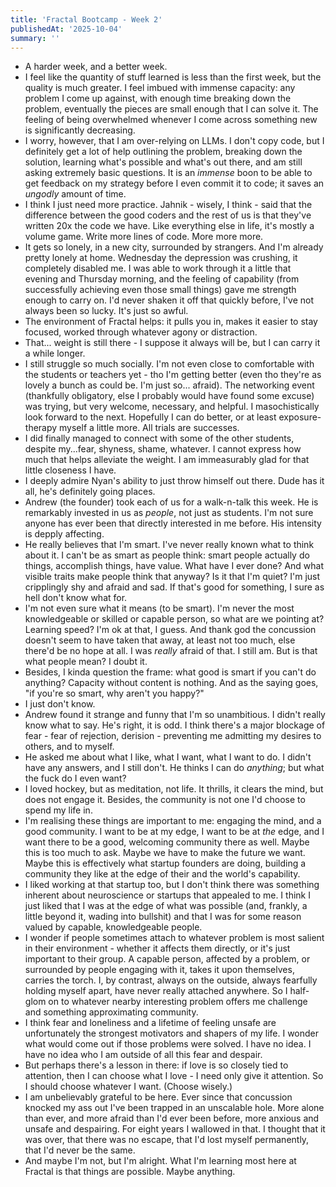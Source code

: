 ```yaml
---
title: 'Fractal Bootcamp - Week 2'
publishedAt: '2025-10-04'
summary: ''
---
```


* A harder week, and a better week.
* I feel like the quantity of stuff learned is less than the first week, but the quality is much greater. I feel imbued with immense capacity: any problem I come up against, with enough time breaking down the problem, eventually the pieces are small enough that I can solve it. The feeling of being overwhelmed whenever I come across something new is significantly decreasing.
* I worry, however, that I am over-relying on LLMs. I don't copy code, but I definitely get a lot of help outlining the problem, breaking down the solution, learning what's possible and what's out there, and am still asking extremely basic questions. It is an _immense_ boon to be able to get feedback on my strategy before I even commit it to code; it saves an _ungodly_ amount of time.
* I think I just need more practice. Jahnik - wisely, I think - said that the difference between the good coders and the rest of us is that they've written 20x the code we have. Like everything else in life, it's mostly a volume game. Write more lines of code. More more more.
* It gets so lonely, in a new city, surrounded by strangers. And I'm already pretty lonely at home. Wednesday the depression was crushing, it completely disabled me. I was able to work through it a little that evening and Thursday morning, and the feeling of capability (from successfully achieving even those small things) gave me strength enough to carry on. I'd never shaken it off that quickly before, I've not always been so lucky. It's just so awful.
* The environment of Fractal helps: it pulls you in, makes it easier to stay focused, worked through whatever agony or distraction.
* That... weight is still there - I suppose it always will be, but I can carry it a while longer.
* I still struggle so much socially. I'm not even close to comfortable with the students or teachers yet - tho I'm getting better (even tho they're as lovely a bunch as could be. I'm just so... afraid). The networking event (thankfully obligatory, else I probably would have found some excuse) was trying, but very welcome, necessary, and helpful. I masochistically look forward to the next. Hopefully I can do better, or at least exposure-therapy myself a little more. All trials are successes.
* I did finally managed to connect with some of the other students, despite my...fear, shyness, shame, whatever. I cannot express how much that helps alleviate the weight. I am immeasurably glad for that little closeness I have.
* I deeply admire Nyan's ability to just throw himself out there. Dude has it all, he's definitely going places.
* Andrew (the founder) took each of us for a walk-n-talk this week. He is remarkably invested in us as _people_, not just as students. I'm not sure anyone has ever been that directly interested in me before. His intensity is depply affecting.
* He really believes that I'm smart. I've never really known what to think about it. I can't be as smart as people think: smart people actually do things, accomplish things, have value. What have I ever done? And what visible traits make people think that anyway? Is it that I'm quiet? I'm just cripplingly shy and afraid and sad. If that's good for something, I sure as hell don't know what for.
* I'm not even sure what it means (to be smart). I'm never the most knowledgeable or skilled or capable person, so what are we pointing at? Learning speed? I'm ok at that, I guess. And thank god the concussion doesn't seem to have taken that away, at least not too much, else there'd be no hope at all. I was _really_ afraid of that. I still am. But is that what people mean? I doubt it.
* Besides, I kinda question the frame: what good is smart if you can't do anything? Capacity without content is nothing. And as the saying goes, "if you're so smart, why aren't you happy?"
* I just don't know.
* Andrew found it strange and funny that I'm so unambitious. I didn't really know what to say. He's right, it is odd. I think there's a major blockage of fear - fear of rejection, derision - preventing me admitting my desires to others, and to myself.
* He asked me about what I like, what I want, what I want to do. I didn't have any answers, and I still don't. He thinks I can do _anything_; but what the fuck do I even want?
* I loved hockey, but as meditation, not life. It thrills, it clears the mind, but does not engage it. Besides, the community is not one I'd choose to spend my life in.
* I'm realising these things are important to me: engaging the mind, and a good community. I want to be at my edge, I want to be at _the_ edge, and I want there to be a good, welcoming community there as well. Maybe this is too much to ask. Maybe we have to make the future we want. Maybe this is effectively what startup founders are doing, building a community they like at the edge of their and the world's capability.
* I liked working at that startup too, but I don't think there was something inherent about neuroscience or startups that appealed to me. I think I just liked that I was at the edge of what was possible (and, frankly, a little beyond it, wading into bullshit) and that I was for some reason valued by capable, knowledgeable people.
* I wonder if people sometimes attach to whatever problem is most salient in their environment - whether it affects them directly, or it's just important to their group. A capable person, affected by a problem, or surrounded by people engaging with it, takes it upon themselves, carries the torch. I, by contrast, always on the outside, always fearfully holding myself apart, have never really attached anywhere. So I half-glom on to whatever nearby interesting problem offers me challenge and something approximating community.
* I think fear and loneliness and a lifetime of feeling unsafe are unfortunately the strongest motivators and shapers of my life. I wonder what would come out if those problems were solved. I have no idea. I have no idea who I am outside of all this fear and despair.
* But perhaps there's a lesson in there: if love is so closely tied to attention, then I can choose what I love - I need only give it attention. So I should choose whatever I want. (Choose wisely.)
* I am unbelievably grateful to be here. Ever since that concussion knocked my ass out I've been trapped in an unscalable hole. More alone than ever, and more afraid than I'd ever been before, more anxious and unsafe and despairing. For eight years I wallowed in that. I thought that it was over, that there was no escape, that I'd lost myself permanently, that I'd never be the same.
* And maybe I'm not, but I'm alright. What I'm learning most here at Fractal is that things are possible. Maybe anything.